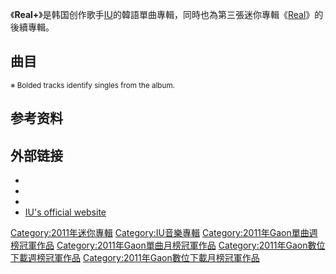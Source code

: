 {{Multiple issues|
{{unreferenced|time=2016-11-13T20:46:16+00:00}}
{{Notability Unreferenced|time=2019-11-17T05:56:27+00:00}}
}}
{{Infobox album <!-- See Wikipedia:WikiProject_Albums -->
| Name           = Real+
| Type           = ep
| Cover          = <!-- 檔案不存在 IU Real+ Album Cover.jpg ，可從英文維基百科取得 -->
| Border         = 
| Alt            = 
| Caption        = 
| Artist         = [[IU_(歌手)|IU]]
| Album          = 
| Released       = February 16, 2011
| Format         = [[CD_single|CD single]], [[Music_download|Digital download]]
| Recorded       = 2010-2011<br>[[LOEN_Entertainment|LOEN Studio]], [[Seoul|Seoul]], [[South_Korea|South Korea]]<br>T Studio, [[Seoul|Seoul]], [[South_Korea|South Korea]]<br>Booming Studio, [[Seoul|Seoul]], [[South_Korea|South Korea]]<br>Sonic Edge Studio, [[Seoul|Seoul]], [[South_Korea|South Korea]]<br>W Sound Studio, [[Seoul|Seoul]], [[South_Korea|South Korea]]<br>Sonic Korea Studio, [[Seoul|Seoul]], [[South_Korea|South Korea]]
| Genre          = [[K-pop|K-pop]], [[ballad|ballad]], [[Electronic_music|electronic]]
| Length         = 10:29
| Label          = [[LOEN_Entertainment|LOEN Entertainment]]
| Writer         = 
| Producer       = 
| Certification  = 
| Last album     = ''[[Real_(IU_EP)|Real]]''<br/> (2010)
| This album     = '''''Real+'''''<br/>(2011)
| Next album     = ''[[Last_Fantasy|Last Fantasy]]''<br/> (2011)
| Misc           = 
{{singles
  | Name           = Real+
  | Type           = ep
  | Single 1       = Only I Didn't Know
  | Single 1 date  = February 16, 2011
{{External music video|type=ep|{{Youtube|UpuWJr821rYI|"Only I Didn't Know"}}<br />{{YouTube|qGWZUtfV3IU|"Only I Didn't Know (IU ver.)"}}}}
}}
}}

《'''Real+'''》是韩国创作歌手[[IU_(歌手)|IU]]的韓語單曲專輯，同時也為第三張迷你專輯《[[Real_(IU_EP)|Real]]》的後續專輯。

==曲目==
<small>※ Bolded tracks identify singles from the album.</small>
{{tracklist
| total_length    = 10:29
| collapsed       = no
| headline        = CD/Digital download

| title1          = '''Only I Didn't Know'''
| note1           = 나만 몰랐던 이야기; ''Naman Mollatdeon Iyagi''
| lyrics1         = [[Kim_Eana|Kim Eana]]
| music1          = {{link-ko|Yoon Sang|윤상 (가수)}}
| length1         = 3:25

| title2          = Scary Fairy tale
| note2           = 잔혹동화; ''Janhokdonghwa''
| lyrics2         = Kim Eana
| music2          = Saint Binary
| length2         = 3:45

| title3          = Only I Didn't Know
| note3           = with Kim Gwang-min
| lyrics3         = Kim Eana
| music3          = Yoon Sang
| length3         = 3:19
|}}

==参考资料==
{{Reflist|2}}

==外部链接==
* {{YouTube|id=UpuWJr821rY|title=Only I Didn't Know (Music video)}}
* {{YouTube|id=qGWZUtfV3IU|title=Only I Didn't Know (IU version music video)}}
* {{YouTube|id=F8kvFeI5t4g|title=Only I Didn't Know (Music video teaser)}}
* [https://web.archive.org/web/20150317195837/http://loen-tree.com/?p=11 IU's official website]

{{IU (歌手)}}
{{Gaon單曲週榜冠軍 (2011年)|2011年2月19日－26日，共2周}}
{{Gaon單曲月榜冠軍 (2010年代前期)|2011年2月}}
{{DEFAULTSORT:Real+}}

[[Category:2011年迷你專輯|Category:2011年迷你專輯]]
[[Category:IU音樂專輯|Category:IU音樂專輯]]
[[Category:2011年Gaon單曲週榜冠軍作品|Category:2011年Gaon單曲週榜冠軍作品]]
[[Category:2011年Gaon單曲月榜冠軍作品|Category:2011年Gaon單曲月榜冠軍作品]]
[[Category:2011年Gaon數位下載週榜冠軍作品|Category:2011年Gaon數位下載週榜冠軍作品]]
[[Category:2011年Gaon數位下載月榜冠軍作品|Category:2011年Gaon數位下載月榜冠軍作品]]